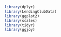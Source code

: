 ```r
library(dplyr)
library(LendingClubData)
library(ggplot2)
library(scales)
library(tidyr)
library(ggjoy)
```